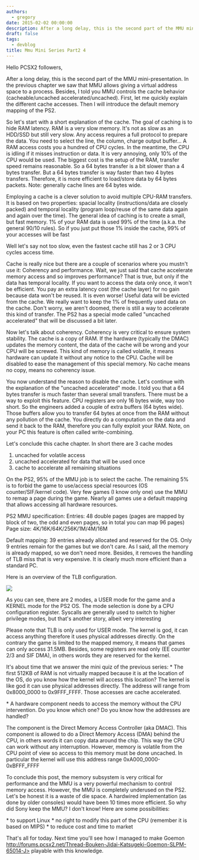 ```yaml
---
authors:
  - gregory
date: 2015-02-02 00:00:00
description: After a long delay, this is the second part of the MMU mini-presentation
draft: false
tags:
  - devblog
title: Mmu Mini Series Part2 4
---
```


Hello PCSX2 followers,

After a long delay, this is the second part of the MMU
mini-presentation. In the previous chapter we saw that MMU allows giving
a virtual address space to a process. Besides, I told you MMU controls
the cache behavior (cacheable/uncached accelerated/uncached). First, let
me quickly explain the different cache accesses. Then I will introduce
the default memory mapping of the PS2.

<!-- truncate -->

So let's start with a short explanation of the cache. The goal of
caching is to hide RAM latency. RAM is a very slow memory. It's not as
slow as an HDD/SSD but still very slow. Any access requires a full
protocol to prepare the data. You need to select the line, the column,
charge output buffer... A RAM access costs you a hundred of CPU cycles.
In the meantime, the CPU is idling if it misses instruction or data. It
is very annoying, only 10% of the CPU would be used. The biggest cost is
the setup of the RAM, transfer speed remains reasonable. So a 64 bytes
transfer is a bit slower than a 4 bytes transfer. But a 64 bytes
transfer is way faster than two 4 bytes transfers. Therefore, it is more
efficient to load/store data by 64 bytes packets. Note: generally cache
lines are 64 bytes wide.

Employing a cache is a clever solution to avoid multiple CPU-RAM
transfers. It is based on two properties: spacial locality
(instructions/data are closely packed) and temporal locality (program
loop/reuse of the same data again and again over the time). The general
idea of caching is to create a small, but fast memory. 1% of your RAM
data is used 99% of the time (a.k.a. the general 90/10 rules). So if you
just put those 1% inside the cache, 99% of your accesses will be fast

Well let's say not too slow, even the fastest cache still has 2 or 3 CPU
cycles access time.

Cache is really nice but there are a couple of scenarios where you
mustn't use it: Coherency and performance. Wait, we just said that cache
accelerate memory access and so improves performance? That is true, but
only if the data has temporal locality. If you want to access the data
only once, it won't be efficient. You pay an extra latency cost (the
cache layer) for no gain because data won't be reused. It is even worse!
Useful data will be evicted from the cache. We really want to keep the
1% of frequently used data on the cache. Don't worry, we aren't doomed,
there is still a way to accelerate this kind of transfer. The PS2 has a
special mode called "uncached accelerated" that will be discussed a bit
later.

Now let's talk about coherency. Coherency is very critical to ensure
system stability. The cache is a copy of RAM. If the hardware (typically
the DMAC) updates the memory content, the data of the cache will be
wrong and your CPU will be screwed. This kind of memory is called
volatile, it means hardware can update it without any notice to the CPU.
Cache will be disabled to ease the management of this special memory. No
cache means no copy, means no coherency issue.

You now understand the reason to disable the cache. Let's continue with
the explanation of the "uncached accelerated" mode. I told you that a 64
bytes transfer is much faster than several small transfers. There must
be a way to exploit this feature. CPU registers are only 16 bytes wide,
way too short. So the engineers added a couple of extra buffers (64
bytes wide). Those buffers allow you to transfer 64 bytes at once from
the RAM without any pollution of the cache. You directly do a
computation on the data and send it back to the RAM, therefore you can
fully exploit your RAM. Note, on your PC this feature is often called
write-combining.

Let's conclude this cache chapter. In short there are 3 cache modes

1. uncached for volatile access
2. uncached accelerated for data that will be used once
3. cache to accelerate all remaining situations

On the PS2, 95% of the MMU job is to select the cache. The remaining 5%
is to forbid the game to use/access special resources (OS
counter/SIF/kernel code). Very few games (I know only one) use the MMU
to remap a page during the game. Nearly all games use a default mapping
that allows accessing all hardware resources.

PS2 MMU specification:
Entries: 48 double pages (pages are mapped by block of two, the odd and
even pages, so in total you can map 96 pages)
Page size: 4K/16K/64K/256K/1M/4M/16M

Default mapping: 39 entries already allocated and reserved for the OS.
Only 9 entries remain for the games but we don't care. As I said, all
the memory is already mapped, so we don't need more. Besides, it removes
the handling of TLB miss that is very expensive. It is clearly much more
efficient than a standard PC.

Here is an overview of the TLB configuration.

![](./img/mmu_memory_map_s.webp)

As you can see, there are 2 modes, a USER mode for the game and a KERNEL
mode for the PS2 OS. The mode selection is done by a CPU configuration
register. Syscalls are generally used to switch to higher privilege
modes, but that's another story, albeit very interesting

Please note that TLB is only used for USER mode. The kernel is god, it
can access anything therefore it uses physical addresses directly. On
the contrary the game is limited to the mapped memory, it means that
games can only access 31.5MB. Besides, some registers are read only (EE
counter 2/3 and SIF DMA), in others words they are reserved for the
kernel.

It's about time that we answer the mini quiz of the previous series: \* The first 512KB of RAM is not virtually mapped because it is at the
location of the OS, do you know how the kernel will access this
location?
The kernel is like god it can use physical addresses directly. The
address will range from 0x8000_0000 to 0x9FFF_FFFF. Those accesses are
cache accelerated.

\* A hardware component needs to access the memory without the CPU
intervention. Do you know which one? Do you know how the addresses are
handled?

The component is the Direct Memory Access Controller (aka DMAC). This
component is allowed to do a Direct Memory Access (DMA) behind the CPU,
in others words it can copy data around the chip. This way the CPU can
work without any interruption. However, memory is volatile from the CPU
point of view so access to this memory must be done uncached. In
particular the kernel will use this address range
0xA000_0000-0xBFFF_FFFF

To conclude this post, the memory subsystem is very critical for
performance and the MMU is a very powerful mechanism to control memory
access. However, the MMU is completely underused on the PS2. Let's be
honest it is a waste of die space. A hardwired implementation (as done
by older consoles) would have been 10 times more efficient. So why did
Sony keep the MMU? I don't know! Here are some possibilities:

\* to support Linux \* no right to modify this part of the CPU (remember it is based on
MIPS) \* to reduce cost and time to market

That's all for today. Next time you'll see how I managed to make Goemon
http://forums.pcsx2.net/Thread-Bouken-Jidai-Katsugeki-Goemon-SLPM-65014-J> playable with this knowledge.
